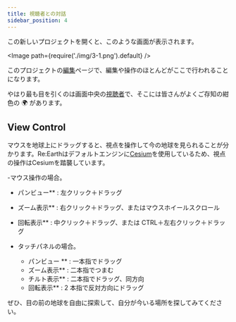 ```yaml
---
title: 視聴者との対話
sidebar_position: 4
---
```


この新しいプロジェクトを開くと、このような画面が表示されます。

<Image path={require('./img/3-1.png').default} />

このプロジェクトの[編集](/user-manual/getting-started/understanding-reearth-ui/editor)ページで、編集や操作のほとんどがここで行われることになります。

やはり最も目を引くのは画面中央の[視聴者](/user-manual/getting-started/understanding-reearth-ui/editor#viewer)で、そこには皆さんがよくご存知の紺色の :earth_africa: があります。

## View Control

マウスを地球上にドラッグすると、視点を操作して今の地球を見られることが分かります。Re:Earthはデフォルトエンジンに[Cesium](https://cesium.com/)を使用しているため、視点の操作はCesiumを踏襲しています。

-マウス操作の場合。
  - パンビュー** : 左クリック＋ドラッグ
  - ズーム表示** : 右クリック＋ドラッグ、またはマウスホイールスクロール
  - 回転表示** : 中クリック＋ドラッグ、または CTRL＋左右クリック＋ドラッグ

- タッチパネルの場合。
  - パンビュー ** : 一本指でドラッグ
  - ズーム表示** : 二本指でつまむ
  - チルト表示** : 二本指でドラッグ、同方向
  - 回転表示** : 2 本指で反対方向にドラッグ

ぜひ、目の前の地球を自由に探索して、自分が今いる場所を探してみてください。

